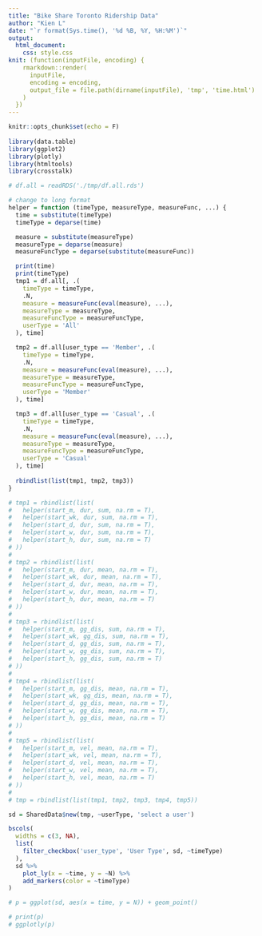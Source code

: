 ```yaml
---
title: "Bike Share Toronto Ridership Data"
author: "Kien L"
date: "`r format(Sys.time(), '%d %B, %Y, %H:%M')`"
output:
  html_document:
    css: style.css
knit: (function(inputFile, encoding) {
    rmarkdown::render(
      inputFile,
      encoding = encoding,
      output_file = file.path(dirname(inputFile), 'tmp', 'time.html')
    )
  })
---
```



```r
knitr::opts_chunk$set(echo = F)
 
library(data.table)
library(ggplot2)
library(plotly)
library(htmltools)
library(crosstalk)

# df.all = readRDS('./tmp/df.all.rds')
```


```r
# change to long format
helper = function (timeType, measureType, measureFunc, ...) {
  time = substitute(timeType)
  timeType = deparse(time)

  measure = substitute(measureType)
  measureType = deparse(measure)
  measureFuncType = deparse(substitute(measureFunc))

  print(time)  
  print(timeType)  
  tmp1 = df.all[, .(
    timeType = timeType,
    .N,
    measure = measureFunc(eval(measure), ...),
    measureType = measureType,
    measureFuncType = measureFuncType,
    userType = 'All'
  ), time]

  tmp2 = df.all[user_type == 'Member', .(
    timeType = timeType,
    .N,
    measure = measureFunc(eval(measure), ...),
    measureType = measureType,
    measureFuncType = measureFuncType,
    userType = 'Member'
  ), time]

  tmp3 = df.all[user_type == 'Casual', .(
    timeType = timeType,
    .N,
    measure = measureFunc(eval(measure), ...),
    measureType = measureType,
    measureFuncType = measureFuncType,
    userType = 'Casual'
  ), time]
  
  rbindlist(list(tmp1, tmp2, tmp3))
}

# tmp1 = rbindlist(list(
#   helper(start_m, dur, sum, na.rm = T),
#   helper(start_wk, dur, sum, na.rm = T),
#   helper(start_d, dur, sum, na.rm = T),
#   helper(start_w, dur, sum, na.rm = T),
#   helper(start_h, dur, sum, na.rm = T)
# ))
# 
# tmp2 = rbindlist(list(
#   helper(start_m, dur, mean, na.rm = T),
#   helper(start_wk, dur, mean, na.rm = T),
#   helper(start_d, dur, mean, na.rm = T),
#   helper(start_w, dur, mean, na.rm = T),
#   helper(start_h, dur, mean, na.rm = T)
# ))
# 
# tmp3 = rbindlist(list(
#   helper(start_m, gg_dis, sum, na.rm = T),
#   helper(start_wk, gg_dis, sum, na.rm = T),
#   helper(start_d, gg_dis, sum, na.rm = T),
#   helper(start_w, gg_dis, sum, na.rm = T),
#   helper(start_h, gg_dis, sum, na.rm = T)
# ))
# 
# tmp4 = rbindlist(list(
#   helper(start_m, gg_dis, mean, na.rm = T),
#   helper(start_wk, gg_dis, mean, na.rm = T),
#   helper(start_d, gg_dis, mean, na.rm = T),
#   helper(start_w, gg_dis, mean, na.rm = T),
#   helper(start_h, gg_dis, mean, na.rm = T)
# ))
# 
# tmp5 = rbindlist(list(
#   helper(start_m, vel, mean, na.rm = T),
#   helper(start_wk, vel, mean, na.rm = T),
#   helper(start_d, vel, mean, na.rm = T),
#   helper(start_w, vel, mean, na.rm = T),
#   helper(start_h, vel, mean, na.rm = T)
# ))
# 
# tmp = rbindlist(list(tmp1, tmp2, tmp3, tmp4, tmp5))

sd = SharedData$new(tmp, ~userType, 'select a user')

bscols(
  widths = c(3, NA),
  list(
    filter_checkbox('user_type', 'User Type', sd, ~timeType)
  ),
  sd %>%
    plot_ly(x = ~time, y = ~N) %>%
    add_markers(color = ~timeType)
)

# p = ggplot(sd, aes(x = time, y = N)) + geom_point()

# print(p)
# ggplotly(p)


```

<!-- rmarkdown::render('time.Rmd')  -->